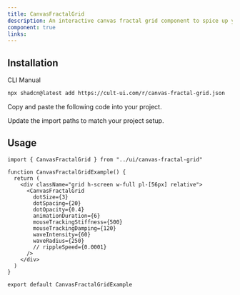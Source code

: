 ```yaml
---
title: CanvasFractalGrid
description: An interactive canvas fractal grid component to spice up your Hero.
component: true
links:
---
```


<ComponentPreview
  name="canvas-fractal-grid-demo"
  className="[&_.preview>[data-orientation=vertical]]:sm:max-w-[70%]"
  description="All variations"
/>

## Installation

<CodeTabs>

<TabsList>
  <TabsTrigger value="cli">CLI</TabsTrigger>
  <TabsTrigger value="manual">Manual</TabsTrigger>
</TabsList>

<TabsContent value="cli">

```bash
npx shadcn@latest add https://cult-ui.com/r/canvas-fractal-grid.json
```

</TabsContent>

<TabsContent value="manual">

<Steps>

<Step>Copy and paste the following code into your project.</Step>

<ComponentSource name="canvas-fractal-grid" />

<Step>Update the import paths to match your project setup.</Step>

</Steps>

</TabsContent>

</CodeTabs>

## Usage

```tsx
import { CanvasFractalGrid } from "../ui/canvas-fractal-grid"
```

```tsx
function CanvasFractalGridExample() {
  return (
    <div className="grid h-screen w-full pl-[56px] relative">
      <CanvasFractalGrid
        dotSize={3}
        dotSpacing={20}
        dotOpacity={0.4}
        animationDuration={6}
        mouseTrackingStiffness={500}
        mouseTrackingDamping={120}
        waveIntensity={60}
        waveRadius={250}
        // rippleSpeed={0.0001}
      />
    </div>
  )
}

export default CanvasFractalGridExample
```
